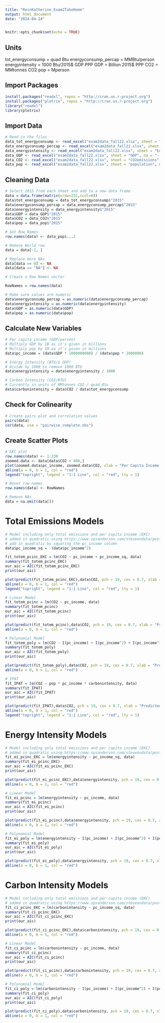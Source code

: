 ```yaml
---
title: "ReinKatherine_Exam2TakeHome"
output: html_document
date: "2024-04-24"
---
```


```r
knitr::opts_chunk$set(echo = TRUE)
```

## Units

tot_energyconsump = quad Btu
energyconsump_percap = MMBtu/person
energyintensity = 1000 Btu/2015$ GDP PPP
GDP = Billion 2015$ PPP
CO2 = MMtonnes CO2
pop = Mperson


## Import Packages

```r
install.packages("readxl", repos = "http://cran.us.r-project.org")
install.packages("plotrix", repos = "http://cran.us.r-project.org")
library("readxl")
library(plotrix)
```


## Import Data

```r
# Read in the files
data_tot_energyconsump <- read_excel("exam2data_fall22.xlsx", sheet = "total energy consumption", na = "--")
data_energyconsump_percap <- read_excel("exam2data_fall22.xlsx", sheet = "energy consumption per capita", na = "--")
data_energyintensity <- read_excel("exam2data_fall22.xlsx", sheet = "Energy$(Energy intensity)", na = "--")
data_GDP <- read_excel("exam2data_fall22.xlsx", sheet = "GDP", na = "--")
data_CO2 <- read_excel("exam2data_fall22.xlsx", sheet = "CO2emissions", na = "--")
data_pop <- read_excel("exam2data_fall22.xlsx", sheet = "population", na = "--")
```

## Cleaning Data

```r
# Select 2015 from each sheet and add to a new data frame
data = data.frame(matrix(nrow=231,ncol=0))
data$tot_energyconsump = data_tot_energyconsump$"2015"
data$energyconsump_percap = data_energyconsump_percap$"2015"
data$energyintensity = data_energyintensity$"2015"
data$GDP = data_GDP$"2015"
data$CO2 = data_CO2$"2015"
data$pop = data_pop$"2015"

# Set Row Names
row.names(data) <- data_pop$...2

# Remove World row
data = data[-1, ]

# Replace more NAs
data[data == 0] <- NA
data[data == "NA"] <- NA

# Create a Row Names vector

RowNames = row.names(data)

# Make sure values are numeric
data$energyconsump_percap = as.numeric(data$energyconsump_percap)
data$energyintensity = as.numeric(data$energyintensity)
data$GDP = as.numeric(data$GDP)
data$pop = as.numeric(data$pop)
```


## Calculate New Variables

```r
# Per capita income (GDP/person)
# Multiply GDP by 1B as it's given in billions
# Multiply pop by 1M as it's given in millions
data$pc_income = (data$GDP * 1000000000) / (data$pop * 1000000)

# Energy Intensity (BTU/$ GDP)
# Divide by 1000 to remove 1000 BTU
data$energyintensity = data$energyintensity / 1000

# Carbon Intensity (CO2/BTU)
# Currently in units of MMtonnes CO2 / quad Btu
data$carbonintensity = data$CO2 / data$tot_energyconsump
```

## Check for Colinearity

```r
# Create pairs plot and correlation values
pairs(data)
cor(data, use = "pairwise.complete.obs")
```

## Create Scatter Plots

```r
# EKC plot
row.names(data) <- 1:230
zoomed.data <- data[data$CO2 < 400,]
plot(zoomed.data$pc_income, zoomed.data$CO2, xlab = "Per Capita Income ($)", ylab = "CO2 (MMtonnes)", main = "EKC Correlation")
abline(a = 0, b = 1, col = "red")
legend("topright", legend = "1:1 Line", col = "red", lty = 1)

# Reset row names
row.names(data) <- RowNames

# Remove NAs
data = na.omit(data[])
```

# Total Emissions Models

```r
# Model including only total emissions and per capita income (EKC)
# added in quadratic using https://www.spsanderson.com/steveondata/posts/2023-11-17/index.html
# add in quadratic by squaring the pc_income column
data$pc_income_sq = -(data$pc_income^2)

fit_totem_pcinc_EKC = lm(CO2 ~ pc_income + pc_income_sq, data)
summary(fit_totem_pcinc_EKC)
our_aic = AIC(fit_totem_pcinc_EKC)
print(our_aic)

plot(predict(fit_totem_pcinc_EKC),data$CO2, pch = 19, cex = 0.7, xlab = "Predicted Values", ylab = "Observed Values", main = "Observed vs. Predicted Total Emissions (EKC)")
abline(a = 0, b = 1, col = "red")
legend("topright", legend = "1:1 Line", col = "red", lty = 1)

# Linear Model
fit_totem_pcinc = lm(CO2 ~ pc_income, data)
summary(fit_totem_pcinc)
our_aic = AIC(fit_totem_pcinc)
print(our_aic)

plot(predict(fit_totem_pcinc),data$CO2, pch = 19, cex = 0.7, xlab = "Predicted Values", ylab = "Observed Values", main = "Observed vs. Predicted Total Emissions (Linear Model)")
abline(a = 0, b = 1, col = "red")

# Polynomial Model
fit_totem_poly = lm(CO2 ~ I(pc_income) + I(pc_income^2) + I(pc_income^3), data)
summary(fit_totem_poly)
our_aic = AIC(fit_totem_poly)
print(our_aic)

plot(predict(fit_totem_poly),data$CO2, pch = 19, cex = 0.7, xlab = "Predicted Values", ylab = "Observed Values", main = "Observed vs. Predicted Total Emissions (Polynomial Model)")
abline(a = 0, b = 1, col = "red")

# IPAT
fit_IPAT = lm(CO2 ~ pop * pc_income * carbonintensity, data)
summary(fit_IPAT)
our_aic = AIC(fit_IPAT)
print(our_aic)

plot(predict(fit_IPAT),data$CO2, pch = 19, cex = 0.7, xlab = "Predicted Values", ylab = "Observed Values", main = "Observed vs. Predicted Total Emissions (IPAT Model)")
abline(a = 0, b = 1, col = "red")
legend("topright", legend = "1:1 Line", col = "red", lty = 1)

```

# Energy Intensity Models

```r
# Model including only total emissions and per capita income (EKC)
# added in quadratic using https://www.spsanderson.com/steveondata/posts/2023-11-17/index.html
fit_ei_pcinc_EKC = lm(energyintensity ~ pc_income_sq, data)
summary(fit_ei_pcinc_EKC)
our_aic = AIC(fit_ei_pcinc_EKC)
print(our_aic)

plot(predict(fit_ei_pcinc_EKC),data$energyintensity, pch = 19, cex = 0.7, xlab = "Predicted Values", ylab = "Observed Values", main = "Observed vs. Predicted Energy Intensity (EKC)")
abline(a = 0, b = 1, col = "red")

# Linear Model
fit_ei_pcinc = lm(energyintensity ~ pc_income, data)
summary(fit_ei_pcinc)
our_aic = AIC(fit_ei_pcinc)
print(our_aic)

plot(predict(fit_ei_pcinc),data$energyintensity, pch = 19, cex = 0.7, xlab = "Predicted Values", ylab = "Observed Values", main = "Observed vs. Predicted Energy Intensity (Linear Model)")
abline(a = 0, b = 1, col = "red")

# Polynomial Model
fit_ei_poly = lm(energyintensity ~ I(pc_income) + I(pc_income^2) + I(pc_income^3), data)
summary(fit_ei_poly)
our_aic = AIC(fit_ei_poly)
print(our_aic)

plot(predict(fit_ei_poly),data$energyintensity, pch = 19, cex = 0.7, xlab = "Predicted Values", ylab = "Observed Values", main = "Observed vs. Predicted Energy Intensity (Polynomial Model)")
abline(a = 0, b = 1, col = "red")
```

# Carbon Intensity Models

```r
# Model including only total emissions and per capita income (EKC)
# added in quadratic using https://www.spsanderson.com/steveondata/posts/2023-11-17/index.html
fit_ci_pcinc_EKC = lm(carbonintensity ~ pc_income_sq, data)
summary(fit_ci_pcinc_EKC)
our_aic = AIC(fit_ci_pcinc_EKC)
print(our_aic)

plot(predict(fit_ci_pcinc_EKC),data$carbonintensity, pch = 19, cex = 0.7, xlab = "Predicted Values", ylab = "Observed Values", main = "Observed vs. Predicted Carbon Intensity (EKC)")
abline(a = 0, b = 1, col = "red")

# Linear Model
fit_ci_pcinc = lm(carbonintensity ~ pc_income, data)
summary(fit_ci_pcinc)
our_aic = AIC(fit_ci_pcinc)
print(our_aic)

plot(predict(fit_ci_pcinc),data$carbonintensity, pch = 19, cex = 0.7, xlab = "Predicted Values", ylab = "Observed Values", main = "Observed vs. Predicted Carbon Intensity (Linear Model)")
abline(a = 0, b = 1, col = "red")

# Polynomial Model
fit_ci_poly = lm(carbonintensity ~ I(pc_income) + I(pc_income^2) + I(pc_income^3), data)
summary(fit_ci_poly)
our_aic = AIC(fit_ci_poly)
print(our_aic)

plot(predict(fit_ci_poly),data$carbonintensity, pch = 19, cex = 0.7, xlab = "Predicted Values", ylab = "Observed Values", main = "Observed vs. Predicted Carbon Intensity (Polynomial Model)")
abline(a = 0, b = 1, col = "red")
```



